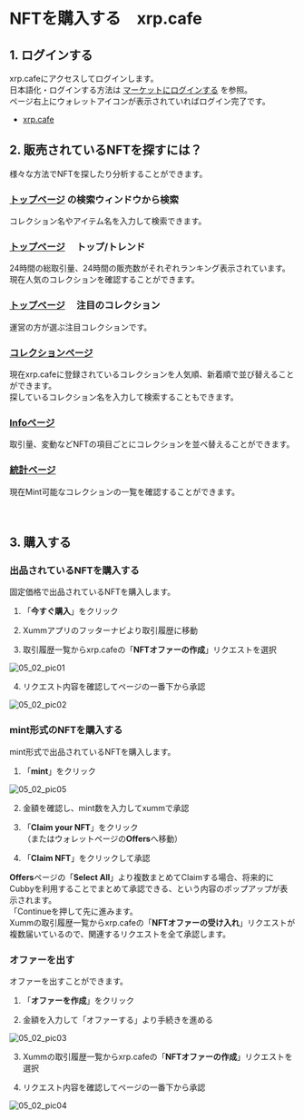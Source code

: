 # NFTを購入する　xrp.cafe

<a id="05_02_01"></a>
## 1. ログインする

xrp.cafeにアクセスしてログインします。  
日本語化・ログインする方法は [マーケットにログインする](/02_how_to_start/02_login) を参照。  
ページ右上にウォレットアイコンが表示されていればログイン完了です。
- [xrp.cafe](https://xrp.cafe/)


<a id="05_02_02"></a>
## 2. 販売されているNFTを探すには？

様々な方法でNFTを探したり分析することができます。

### [トップページ](https://xrp.cafe/) の検索ウィンドウから検索

コレクション名やアイテム名を入力して検索できます。

### [トップページ](https://xrp.cafe/) 　**トップ**/**トレンド**

24時間の総取引量、24時間の販売数がそれぞれランキング表示されています。  
現在人気のコレクションを確認することができます。

### [トップページ](https://xrp.cafe/) 　**注目のコレクション**

運営の方が選ぶ注目コレクションです。

### [コレクションページ](https://xrp.cafe/collections)
現在xrp.cafeに登録されているコレクションを人気順、新着順で並び替えることができます。  
探しているコレクション名を入力して検索することもできます。

### [Infoページ](https://xrp.cafe/info)
取引量、変動などNFTの項目ごとにコレクションを並べ替えることができます。

### [統計ページ](https://xrp.cafe/stats)
現在Mint可能なコレクションの一覧を確認することができます。

　
<a id="05_02_03"></a>
## 3. 購入する

### 出品されているNFTを購入する

固定価格で出品されているNFTを購入します。

1. 「**今すぐ購入**」をクリック

2. Xummアプリのフッターナビより取引履歴に移動

3. 取引履歴一覧からxrp.cafeの「**NFTオファーの作成**」リクエストを選択

 <img className="" src="/manual_pic/05_02_pic01.png" alt="05_02_pic01" />

4. リクエスト内容を確認してページの一番下から承認

 <img className="" src="/manual_pic/05_02_pic02.png" alt="05_02_pic02" />


 ### mint形式のNFTを購入する

mint形式で出品されているNFTを購入します。

 1. 「**mint**」をクリック

  <img className="" src="/manual_pic/05_02_pic05.png" alt="05_02_pic05" />

 2. 金額を確認し、mint数を入力してxummで承認
 
 3. 「**Claim your NFT**」をクリック  
 （またはウォレットページの**Offers**へ移動）
 
 4. 「**Claim NFT**」をクリックして承認  
 
 **Offers**ページの「**Select All**」より複数まとめてClaimする場合、将来的にCubbyを利用することでまとめて承認できる、という内容のポップアップが表示されます。  
 「Continueを押して先に進みます。  
 Xummの取引履歴一覧からxrp.cafeの「**NFTオファーの受け入れ**」リクエストが複数届いているので、関連するリクエストを全て承認します。


### オファーを出す

オファーを出すことができます。

1. 「**オファーを作成**」をクリック

2. 金額を入力して「オファーする」より手続きを進める

 <img className="" src="/manual_pic/05_02_pic03.png" alt="05_02_pic03" />

3. Xummの取引履歴一覧からxrp.cafeの「**NFTオファーの作成**」リクエストを選択

4. リクエスト内容を確認してページの一番下から承認

 <img className="" src="/manual_pic/05_02_pic04.png" alt="05_02_pic04" />
